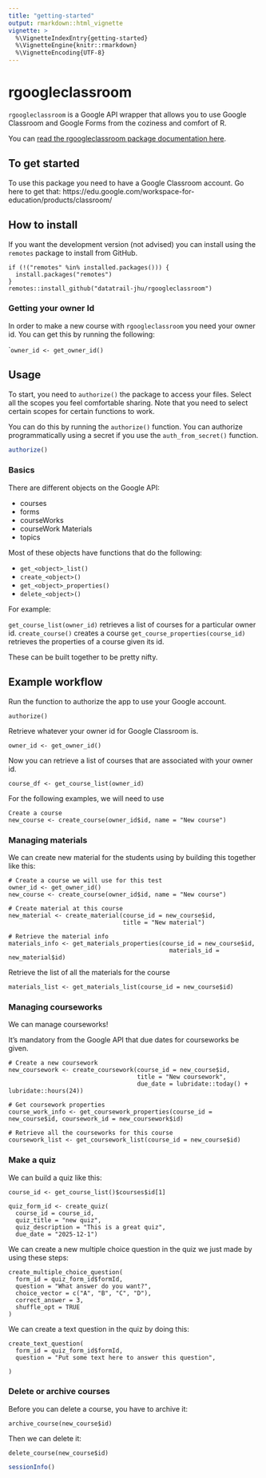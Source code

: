 ```yaml
---
title: "getting-started"
output: rmarkdown::html_vignette
vignette: >
  %\VignetteIndexEntry{getting-started}
  %\VignetteEngine{knitr::rmarkdown}
  %\VignetteEncoding{UTF-8}
---
```


# rgoogleclassroom

`rgoogleclassroom` is a Google API wrapper that allows you to use Google Classroom and Google Forms from the coziness and comfort of R.

You can [read the rgoogleclassroom package documentation here](https://datatrail-jhu.github.io/rgoogleclassroom/).

## To get started

To use this package you need to have a Google Classroom account. Go here to get that: https://edu.google.com/workspace-for-education/products/classroom/

## How to install

If you want the development version (not advised) you can install using the `remotes` package to install from GitHub.
```
if (!("remotes" %in% installed.packages())) {
  install.packages("remotes")
}
remotes::install_github("datatrail-jhu/rgoogleclassroom")
```


### Getting your owner Id

In order to make a new course with `rgoogleclassroom` you need your owner id. You can get this by running the following:

````
owner_id <- get_owner_id()
```

## Usage

To start, you need to `authorize()` the package to access your files. Select all the scopes you feel comfortable sharing. Note that you need to select certain scopes for certain functions to work.

You can do this by running the `authorize()` function. You can authorize programmatically using a secret if you use the `auth_from_secret()` function.

```r
authorize()
```

### Basics

There are different objects on the Google API:

- courses
- forms
- courseWorks
- courseWork Materials
- topics

Most of these objects have functions that do the following:

- `get_<object>_list()`
- `create_<object>()`
- `get_<object>_properties()`
- `delete_<object>()`

For example:

`get_course_list(owner_id)` retrieves a list of courses for a particular owner id.
`create_course()` creates a course
`get_course_properties(course_id)` retrieves the properties of a course given its id.

These can be built together to be pretty nifty.

## Example workflow

Run the function to authorize the app to use your Google account.
```
authorize()
```

Retrieve whatever your owner id for Google Classroom is.
```
owner_id <- get_owner_id()
```

Now you can retrieve a list of courses that are associated with your owner id.
```
course_df <- get_course_list(owner_id)
```

For the following examples, we will need to use
```
Create a course
new_course <- create_course(owner_id$id, name = "New course")
```

### Managing materials

We can create new material for the students using by building this together like this:

```
# Create a course we will use for this test
owner_id <- get_owner_id()
new_course <- create_course(owner_id$id, name = "New course")

# Create material at this course
new_material <- create_material(course_id = new_course$id,
                                title = "New material")

# Retrieve the material info
materials_info <- get_materials_properties(course_id = new_course$id,
                                             materials_id = new_material$id)
```

Retrieve the list of all the materials for the course
```
materials_list <- get_materials_list(course_id = new_course$id)
```

### Managing courseworks

We can manage courseworks!

It's mandatory from the Google API that due dates for courseworks be given.

```
# Create a new coursework
new_coursework <- create_coursework(course_id = new_course$id,
                                    title = "New coursework",
                                    due_date = lubridate::today() + lubridate::hours(24))

# Get coursework properties
course_work_info <- get_coursework_properties(course_id = new_course$id, coursework_id = new_coursework$id)

# Retrieve all the courseworks for this course
coursework_list <- get_coursework_list(course_id = new_course$id)
```

### Make a quiz

We can build a quiz like this:

```
course_id <- get_course_list()$courses$id[1]

quiz_form_id <- create_quiz(
  course_id = course_id,
  quiz_title = "new quiz",
  quiz_description = "This is a great quiz",
  due_date = "2025-12-1")
```

We can create a new multiple choice question in the quiz we just made by using these steps:  

```
create_multiple_choice_question(
  form_id = quiz_form_id$formId,
  question = "What answer do you want?",
  choice_vector = c("A", "B", "C", "D"),
  correct_answer = 3,
  shuffle_opt = TRUE
)
```

We can create a text question in the quiz by doing this:  

```
create_text_question(
  form_id = quiz_form_id$formId,
  question = "Put some text here to answer this question",

)
```

### Delete or archive courses

Before you can delete a course, you have to archive it:
```
archive_course(new_course$id)
```

Then we can delete it:
```
delete_course(new_course$id)
```

```r
sessionInfo()
```
